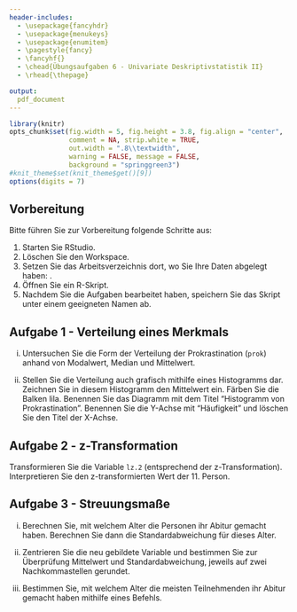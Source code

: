 ```yaml
---
header-includes:
  - \usepackage{fancyhdr}
  - \usepackage{menukeys}
  - \usepackage{enumitem}
  - \pagestyle{fancy}
  - \fancyhf{}
  - \chead{Übungsaufgaben 6 - Univariate Deskriptivstatistik II}
  - \rhead{\thepage}

output:
  pdf_document
---
```


```r
library(knitr)
opts_chunk$set(fig.width = 5, fig.height = 3.8, fig.align = "center", 
               comment = NA, strip.white = TRUE, 
               out.width = ".8\\textwidth",
               warning = FALSE, message = FALSE, 
               background = "springgreen3")
#knit_theme$set(knit_theme$get()[9])
options(digits = 7)
```

## Vorbereitung

Bitte führen Sie zur Vorbereitung folgende Schritte aus:

1.  Starten Sie RStudio.
2.  Löschen Sie den Workspace. 
3.  Setzen Sie das Arbeitsverzeichnis dort, wo Sie Ihre Daten abgelegt haben: \menu{Session > Set Working Directory > Choose Directory}.
3.  Öffnen Sie ein R-Skript.
4.  Nachdem Sie die Aufgaben bearbeitet haben, speichern Sie das Skript unter einem geeigneten Namen ab.

## Aufgabe 1 - Verteilung eines Merkmals

(i) Untersuchen Sie die Form der Verteilung der Prokrastination (`prok`) anhand von Modalwert, Median und Mittelwert.

(ii) Stellen Sie die Verteilung auch grafisch mithilfe eines Histogramms dar. Zeichnen Sie in diesem Histogramm den Mittelwert ein. Färben Sie die Balken lila. Benennen Sie das Diagramm mit dem Titel "Histogramm von Prokrastination". Benennen Sie die Y-Achse mit "Häufigkeit" und löschen Sie den Titel der X-Achse.

## Aufgabe 2 - z-Transformation

Transformieren Sie die Variable `lz.2` (entsprechend der z-Transformation). Interpretieren Sie den z-transformierten Wert der 11. Person.

## Aufgabe 3 - Streuungsmaße

(i) Berechnen Sie, mit welchem Alter die Personen ihr Abitur gemacht haben. Berechnen Sie dann die Standardabweichung für dieses Alter.

(ii) Zentrieren Sie die neu gebildete Variable und bestimmen Sie zur Überprüfung Mittelwert und Standardabweichung, jeweils auf zwei Nachkommastellen gerundet. 

(iii) Bestimmen Sie, mit welchem Alter die meisten Teilnehmenden ihr Abitur gemacht haben mithilfe eines Befehls.













